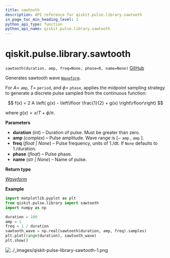 ```yaml
---
title: sawtooth
description: API reference for qiskit.pulse.library.sawtooth
in_page_toc_min_heading_level: 1
python_api_type: function
python_api_name: qiskit.pulse.library.sawtooth
---
```


<span id="qiskit-pulse-library-sawtooth" />

# qiskit.pulse.library.sawtooth

<span id="qiskit.pulse.library.sawtooth" />

`sawtooth(duration, amp, freq=None, phase=0, name=None)` [GitHub](https://github.com/qiskit/qiskit/tree/stable/0.24/qiskit/pulse/library/discrete.py "view source code")

Generates sawtooth wave [`Waveform`](qiskit.pulse.library.Waveform "qiskit.pulse.library.Waveform").

For $A=$ `amp`, $T=$ `period`, and $\phi=$ `phase`, applies the midpoint sampling strategy to generate a discrete pulse sampled from the continuous function:

$$
f(x) = 2 A \left( g(x) - \left\lfloor \frac{1}{2} + g(x) \right\rfloor\right)
$$

where $g(x) = x/T + \phi/\pi$.

**Parameters**

*   **duration** (*int*) – Duration of pulse. Must be greater than zero.
*   **amp** (*complex*) – Pulse amplitude. Wave range is $[-$ `amp` $,$ `amp` $]$.
*   **freq** (*float | None*) – Pulse frequency, units of 1./dt. If `None` defaults to 1./duration.
*   **phase** (*float*) – Pulse phase.
*   **name** (*str | None*) – Name of pulse.

**Return type**

[*Waveform*](qiskit.pulse.library.Waveform "qiskit.pulse.library.waveform.Waveform")

**Example**

```python
import matplotlib.pyplot as plt
from qiskit.pulse.library import sawtooth
import numpy as np

duration = 100
amp = 1
freq = 1 / duration
sawtooth_wave = np.real(sawtooth(duration, amp, freq).samples)
plt.plot(range(duration), sawtooth_wave)
plt.show()
```

![../\_images/qiskit-pulse-library-sawtooth-1.png](/images/api/qiskit/0.43/qiskit-pulse-library-sawtooth-1.png)

